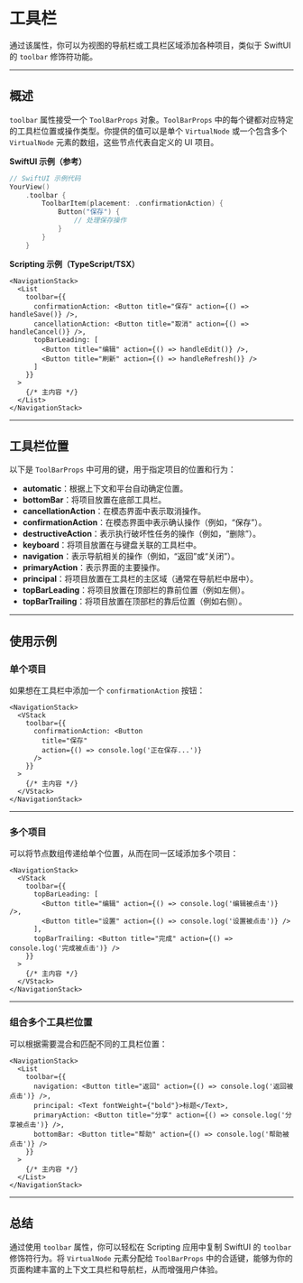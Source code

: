 # 工具栏 

通过该属性，你可以为视图的导航栏或工具栏区域添加各种项目，类似于 SwiftUI 的 `toolbar` 修饰符功能。

---

## 概述

`toolbar` 属性接受一个 `ToolBarProps` 对象。`ToolBarProps` 中的每个键都对应特定的工具栏位置或操作类型。你提供的值可以是单个 `VirtualNode` 或一个包含多个 `VirtualNode` 元素的数组，这些节点代表自定义的 UI 项目。

**SwiftUI 示例（参考）**
```swift
// SwiftUI 示例代码
YourView()
    .toolbar {
        ToolbarItem(placement: .confirmationAction) {
            Button("保存") {
                // 处理保存操作
            }
        }
    }
```

**Scripting 示例（TypeScript/TSX）**
```tsx
<NavigationStack>
  <List
    toolbar={{
      confirmationAction: <Button title="保存" action={() => handleSave()} />,
      cancellationAction: <Button title="取消" action={() => handleCancel()} />,
      topBarLeading: [
        <Button title="编辑" action={() => handleEdit()} />,
        <Button title="刷新" action={() => handleRefresh()} />
      ]
    }}
  >
    {/* 主内容 */}
  </List>
</NavigationStack>
```

---

## 工具栏位置

以下是 `ToolBarProps` 中可用的键，用于指定项目的位置和行为：

- **automatic**：根据上下文和平台自动确定位置。
- **bottomBar**：将项目放置在底部工具栏。
- **cancellationAction**：在模态界面中表示取消操作。
- **confirmationAction**：在模态界面中表示确认操作（例如，“保存”）。
- **destructiveAction**：表示执行破坏性任务的操作（例如，“删除”）。
- **keyboard**：将项目放置在与键盘关联的工具栏中。
- **navigation**：表示导航相关的操作（例如，“返回”或“关闭”）。
- **primaryAction**：表示界面的主要操作。
- **principal**：将项目放置在工具栏的主区域（通常在导航栏中居中）。
- **topBarLeading**：将项目放置在顶部栏的靠前位置（例如左侧）。
- **topBarTrailing**：将项目放置在顶部栏的靠后位置（例如右侧）。

---

## 使用示例

### 单个项目

如果想在工具栏中添加一个 `confirmationAction` 按钮：

```tsx
<NavigationStack>
  <VStack
    toolbar={{
      confirmationAction: <Button
        title="保存"
        action={() => console.log('正在保存...')}
      />
    }}
  >
    {/* 主内容 */}
  </VStack>
</NavigationStack>
```

---

### 多个项目

可以将节点数组传递给单个位置，从而在同一区域添加多个项目：

```tsx
<NavigationStack>
  <VStack
    toolbar={{
      topBarLeading: [
        <Button title="编辑" action={() => console.log('编辑被点击')} />,
        <Button title="设置" action={() => console.log('设置被点击')} />
      ],
      topBarTrailing: <Button title="完成" action={() => console.log('完成被点击')} />
    }}
  >
    {/* 主内容 */}
  </VStack>
</NavigationStack>
```

---

### 组合多个工具栏位置

可以根据需要混合和匹配不同的工具栏位置：

```tsx
<NavigationStack>
  <List
    toolbar={{
      navigation: <Button title="返回" action={() => console.log('返回被点击')} />,
      principal: <Text fontWeight={"bold"}>标题</Text>,
      primaryAction: <Button title="分享" action={() => console.log('分享被点击')} />,
      bottomBar: <Button title="帮助" action={() => console.log('帮助被点击')} />
    }}
  >
    {/* 主内容 */}
  </List>
</NavigationStack>
```

---

## 总结

通过使用 `toolbar` 属性，你可以轻松在 Scripting 应用中复制 SwiftUI 的 `toolbar` 修饰符行为。将 `VirtualNode` 元素分配给 `ToolBarProps` 中的合适键，能够为你的页面构建丰富的上下文工具栏和导航栏，从而增强用户体验。